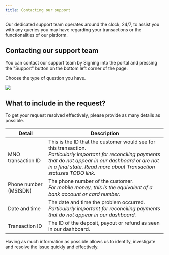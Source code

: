 ```yaml
---
title: Contacting our support
---
```


<Info>
Our dedicated support team operates around the clock, 24/7, to assist you with any queries you may have regarding your transactions or the functionalities of our platform.  
</Info>

## Contacting our support team

You can contact our support team by Signing into the portal and pressing the "Support" button on the bottom left corner of the page.

Choose the type of question you have.
<Frame>
    <img src="images/dashboard/support_widget.png" />
</Frame>

## What to include in the request?
To get your request resolved effectively, please provide as many details as possible.

| Detail | Description |
|--------|-------------|
| MNO transaction ID | This is the ID that the customer would see for this transaction. <br /> *Particularly important for reconciling payments that do not appear in our dashboard or are not in a final state. Read more about Transaction statuses TODO link.*
| Phone number (MSISDN) | The phone number of the customer. <br /> *For mobile money, this is the equivalent of a bank account or card number.* |
| Date and time | The date and time the problem occurred. <br /> *Particularly important for reconciling payments that do not appear in our dashboard.* |
| Transaction ID | The ID of the deposit, payout or refund as seen in our dashboard. |

Having as much information as possible allows us to identify, investigate and resolve the issue quickly and effectively.